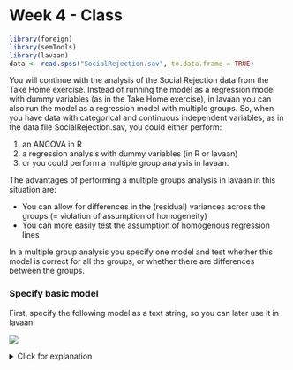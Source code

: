 # Week 4 - Class

```r
library(foreign)
library(semTools)
library(lavaan)
data <- read.spss("SocialRejection.sav", to.data.frame = TRUE)
```

You will continue with the analysis of the Social Rejection data from the Take Home exercise. Instead of running the model as a regression model with dummy variables (as in the Take Home exercise), in lavaan you can also run the model as a regression model with multiple groups. So, when you have data with categorical and continuous independent variables, as in the data file SocialRejection.sav, you could either perform:

1. an ANCOVA in R
2. a regression analysis with dummy variables (in R or lavaan)
3. or you could perform a multiple group analysis in lavaan. 

The advantages of performing a multiple groups analysis in lavaan in this situation are:

* You can allow for differences in the (residual) variances across the groups (= violation of assumption of homogeneity)
* You can more easily test the assumption of homogenous regression lines

In a multiple group analysis you specify one model and test whether this model is correct for all the groups, or whether there are differences between the groups.

### Specify basic model 

First, specify the following model as a text string, so you can later use it in lavaan:

![](week4class1.png)

<details>
  <summary>Click for explanation</summary>
```r
reg_model <- "Spent ~ SelfEst"
```
\details

### How to run multi-group model

To run this model as a multi-group model, you can specify the argument `group =` when running the analysis:

```r
library(lavaan)
multi_group <- sem(reg_model,
                   data = data, 
                   group = "Condition")
```

Now, obtain the standardized estimates and the squared multiple correlations (r square) for this model.

<details>
  <summary>Click for explanation</summary>
```r
summary(multi_group, standardize = TRUE, rsquare = TRUE)
```
\details

### Question 1

Report on the parameter estimates for the three groups; i.e., the regression coefficients, the variances (of SelfEst), the residual variances (i.e., the variances of the residuals of Spent), the means (of SelfEst), and the intercepts (means of Spent).

### Question 2

Which constraints would we need to impose, across the groups, in order to make this multi-group model equivalent to an ANCOVA?

<details>
  <summary>Click for explanation</summary>
1.	Fix regression lines of the covariate to be equal across groups
2.	Fix residual variances to be equal across groups
\details

### Question 3
 
An ANCOVA tests whether the means of several groups on the DV (Spent) are all equal (while controlling for the covariate). What are the $H_0$ and $H_1$ of an ANCOVA?

<details>
  <summary>Click for explanation</summary>
$H_0$: The intercepts of Spent are all equal across groups
$H_1$: There is a difference in intercepts of Spent across groups
\details

### Question 4

You could test the null-hypothesis that you formulated in the previous question by imposing one more constraint across the three groups. What is this constraint?

<details>
  <summary>Click for explanation</summary>
Fix all intercepts to be equal.
\details

### Imposing constraints

So, by putting constraints to these models, we can make the same model as an ANCOVA. In lavaan, we impose constraints by **giving labels** to parameters. You use `c()` to make a vector of labels that is equally long as the number of groups, and you can give any name to the labels. You then use the `*` symbol to assign it to a parameter. The syntax looks like this:

```r
"Spent ~ c(labelgroup1, labelgroup2, labelgroup3) * SelfEst"
```

If you use the same name multiple times, these parameters will be constrained to be equal:

```r
"Spent ~ c(label, label, label) * SelfEst"
```

Constraints for variances are specified similarly:

```r
"Spent ~~ c(label, label, label) * Spent"
```

### Stepwise approach

If you want to add several restrictions (contraints), we can impose them all at once, or in a stepwise manner. Here, we will explain the stepwise approach. But if you know which model you want to run (e.g., an ANCOVA), you can also skip these steps and just run your final model and check if the fit is good.

First you test the model without the constraints and the next step is that you test the model with the first constraint, then a model with the first and second constraint, and so forth. These are all nested models. Give the models informative names, so you can easily compare them.

**NOTE:** make sure to specify increasingly more restricted models, that is, do not release restrictions once they have been imposed). So you go from completely free to most restrictive. You can compare subsequent models using chi-square difference tests (ironically, by calling the `anova()` function) to ensure that the constraints you imposed are tenable. Note that if the chi-square difference test is significant, this means you CANNOT impose the constraint!

In this case, we could run the following nested models: 

*Unconstrained model.* No constraints are imposed

*Model 1.* Structural weights: constrain the regression coefficient across groups

*Model 2.* Structural residuals: constrain the variances and covariances of the residuals of the endogenous variables (here: Spent)

*Model 3.* Structural intercepts: constrain the intercepts of the endogenous variables across groups

We can compare two of these models using the `anova()` function:

```r
anova(m1, m2)
```

However, with more than two models, it is convenient to compare all of them at once. For this, we can use the function `compareFit()` from the  `semTools` package (which you have to install):

```r
library(semTools)
compareFit(weights = m1,
           residuals = m2,
           intercepts = m3)
```

### Question 5

Run the series of models (nested models) as described above. Compare the models and report the chi-square difference test of this comparison. Why does this test have the df it has? What is your conclusion about the constraints you imposed? What does this mean?

<details>
  <summary>Click for explanation</summary>
```r
mu <- sem("Spent ~ SelfEst",
          data = data, 
          group = "Condition")

m1 <- sem("Spent ~ c(a, a, a) * SelfEst",
          data = data, 
          group = "Condition")
m2 <- sem("Spent ~ c(a, a, a) * SelfEst
          Spent ~~ c(b, b, b) * Spent",
          data = data, 
          group = "Condition")
m3 <- sem("Spent ~ c(a, a, a) * SelfEst
          Spent ~~ c(b, b, b) * Spent
          Spent ~ c(c, c, c) * 1 ",
          data = data, 
          group = "Condition")

compareFit(unconstrained = mu,
           regression = m1,
           residuals = m2, 
           intercepts = m3)
```

In model 1 we constrained the regression lines to be equal across groups. In this model there is 1 regression coefficient estimated instead of 3, so the difference in df = 3-1=2. The associated chi-square is not significant Chi2(2) = 0.74, p = .69. This means that the regression lines can be considered equal across groups, and the first assumption of Ancova holds. 

In model 2 we additionally constrained the residual variance of Spent to be equal across groups. In this model there is 1 residual variance estimated instead of 3, so the difference in df with the previous model is 3-1=2. The associated chi-square is not significant Chi2(2) = 1.74, p = .61. This means that the residual variances of Spent can als be considered equal across groups, and both assumptions hold. 
\details

### Question 6

Next, compare Model 3 to Model 2. Report the chi-square difference test, what is the conclusion now? Is it the same conclusion from the ANCOVA? Report the relevant results for both the ANCOVA and the Multi-group model, compare the results. (Also think about: what would you report in an article?)

<details>
  <summary>Click for explanation</summary>
Additionally constraining the intercepts to be equal across groups significantly deteriorated model fit, Chi2(2) = 7.61, p = .02. This means that the intercepts cannot be considered equal across groups. There is thus a significant difference in Spent between these conditions, controlled for Self-Esteem. In model 2 we see that, compared to the neutral condition (M = 10.27), the intercept is highest in the Rejection condition (M = 12.45) and lowest in the Confirming condition (M = 9.15). 

In the ANCOVA in SPSS we saw that the effect of Condition was significant after controlling for the effect of self-esteem, F (2, 55) = 3.784, p < .05, so the amount spent differs between the three conditions. Respondents in the rejection condition spent more, than respondents in the neutral condition and the confirming condition.

The two conclusions are similar. 
\details
